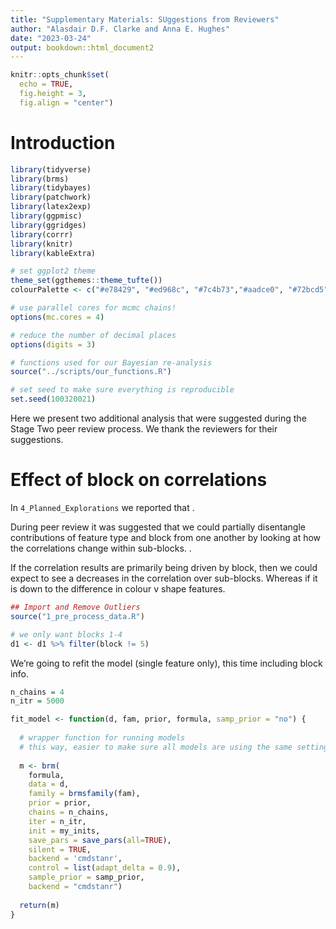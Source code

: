 ```yaml
---
title: "Supplementary Materials: SUggestions from Reviewers"
author: "Alasdair D.F. Clarke and Anna E. Hughes"
date: "2023-03-24"
output: bookdown::html_document2
---
```


```r
knitr::opts_chunk$set(
  echo = TRUE,
  fig.height = 3,
  fig.align = "center")
```

# Introduction

```r
library(tidyverse)
library(brms)
library(tidybayes)
library(patchwork)
library(latex2exp)
library(ggpmisc)
library(ggridges)
library(corrr)
library(knitr)
library(kableExtra)
```

```r
# set ggplot2 theme
theme_set(ggthemes::theme_tufte())
colourPalette <- c("#e78429", "#ed968c", "#7c4b73","#aadce0", "#72bcd5", "528fad")

# use parallel cores for mcmc chains!
options(mc.cores = 4)

# reduce the number of decimal places
options(digits = 3)

# functions used for our Bayesian re-analysis
source("../scripts/our_functions.R")

# set seed to make sure everything is reproducible 
set.seed(100320021)
```


Here we present two additional analysis that were suggested during the Stage Two peer review process. We thank the reviewers for their suggestions. 

# Effect of block on correlations

In `4_Planned_Explorations` we reported that \ldots. 

During peer review it was suggested that we could partially disentangle contributions of feature type and block from one another by looking at how the correlations change within sub-blocks. <EXPAND>. 

If the correlation results are primarily being driven by block, then we could expect to see a decreases in the correlation over sub-blocks. Whereas if it is down to the difference in colour v shape features.



```r
## Import and Remove Outliers 
source("1_pre_process_data.R")

# we only want blocks 1-4
d1 <- d1 %>% filter(block != 5)
```

We're going to refit the model (single feature only), this time including block info. 

```r

n_chains = 4
n_itr = 5000

fit_model <- function(d, fam, prior, formula, samp_prior = "no") { 
  
  # wrapper function for running models
  # this way, easier to make sure all models are using the same settings!
  
  m <- brm(
    formula,
    data = d,
    family = brmsfamily(fam),
    prior = prior,
    chains = n_chains,
    iter = n_itr,
    init = my_inits,
    save_pars = save_pars(all=TRUE),
    silent = TRUE,
    backend = 'cmdstanr',
    control = list(adapt_delta = 0.9),
    sample_prior = samp_prior,
    backend = "cmdstanr")
  
  return(m)
}



```

